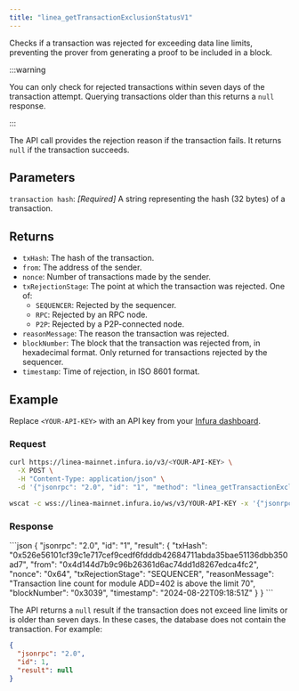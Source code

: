 ```yaml
---
title: "linea_getTransactionExclusionStatusV1"
---
```



Checks if a transaction was rejected for exceeding data line limits, preventing the prover from generating
a proof to be included in a block.

:::warning

You can only check for rejected transactions within seven days of the transaction attempt. Querying
transactions older than this returns a `null` response.

:::

The API call provides the rejection reason if the transaction fails. 
It returns `null` if the transaction succeeds.

## Parameters

`transaction hash`: _\[Required]_ A string representing the hash (32 bytes) of a transaction.

## Returns

- `txHash`: The hash of the transaction. 
- `from`: The address of the sender. 
- `nonce`: Number of transactions made by the sender. 
- `txRejectionStage`: The point at which the transaction was rejected. One of:
    - `SEQUENCER`: Rejected by the sequencer.
    - `RPC`: Rejected by an RPC node.
    - `P2P`: Rejected by a P2P-connected node. 
- `reasonMessage`: The reason the transaction was rejected. 
- `blockNumber`: The block that the transaction was rejected from, in hexadecimal format.
    Only returned for transactions rejected by the sequencer. 
- `timestamp`: Time of rejection, in ISO 8601 format.

## Example

Replace `<YOUR-API-KEY>` with an API key from your [Infura dashboard](https://infura.io/dashboard). 

### Request

<Tabs>
  <TabItem value="cURL">

  ```bash
  curl https://linea-mainnet.infura.io/v3/<YOUR-API-KEY> \
    -X POST \
    -H "Content-Type: application/json" \
    -d '{"jsonrpc": "2.0", "id": "1", "method": "linea_getTransactionExclusionStatusV1", "params": ["0x526e56101cf39c1e717cef9cedf6fdddb42684711abda35bae51136dbb350ad7"]}'
  ```
  </TabItem>
  <TabItem value="WSS">

  ```bash
  wscat -c wss://linea-mainnet.infura.io/ws/v3/YOUR-API-KEY -x '{"jsonrpc": "2.0", "method": "linea_getTransactionExclusionStatusV1", "params": ["0x526e56101cf39c1e717cef9cedf6fdddb42684711abda35bae51136dbb350ad7"], "id": 1}'
  ```

  </TabItem>
</Tabs>

### Response

<Tabs>
    <TabItem value="JSON">
        ```json
        {
          "jsonrpc": "2.0",
          "id": "1",
          "result": {
            "txHash": "0x526e56101cf39c1e717cef9cedf6fdddb42684711abda35bae51136dbb350ad7",
            "from": "0x4d144d7b9c96b26361d6ac74dd1d8267edca4fc2",
            "nonce": "0x64",
            "txRejectionStage": "SEQUENCER",
            "reasonMessage": "Transaction line count for module ADD=402 is above the limit 70",
            "blockNumber": "0x3039",
            "timestamp": "2024-08-22T09:18:51Z"
          }
        }
        ```
    </TabItem>
</Tabs>

The API returns a `null` result if the transaction does not exceed line limits or is older than seven days. 
In these cases, the database does not contain the transaction. For example:

```json
{
  "jsonrpc": "2.0",
  "id": 1,
  "result": null
}
```

